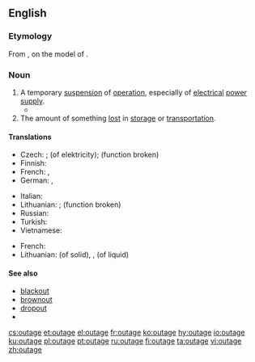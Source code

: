 ==English==
{{wikipedia|dab=outage}}

===Etymology===
From {{suffix|out|age|lang=en}}, on the model of {{term|shortage|lang=en}}.

===Noun===
{{en-noun}}

# A temporary [[suspension]] of [[operation]], especially of [[electrical]] [[power]] [[supply]].
#*{{quote-magazine|date=2013-07-20|volume=408|issue=8845|magazine={{w|The Economist}}
|title=[http://www.economist.com/news/http://www.economist.com/news/asia/21582043-villagers-enjoy-sunlight-after-dark-out-gloom Out of the gloom]
|passage=[Rural solar plant] schemes are of little help to industry or other heavy users of electricity. Nor is solar power yet as cheap as the grid. For all that, the rapid arrival of electric light to Indian villages is long overdue. When the national grid suffers its next huge '''outage''', as it did in July 2012 when hundreds of millions were left in the dark, look for specks of light in the villages.}}
# The amount of something [[lost]] in [[storage]] or [[transportation]].

====Translations====
{{trans-top|suspension of operation}}
* Czech: {{t|cs|prostoj|m}}; {{t|cs|výpadek|m}} (of elektricity); {{t+|cs|porucha|f}} (function broken)
* Finnish: {{t|fi|katkos}}
* French: {{t|fr|panne}}, {{t|fr|interruption}}
* German: {{t+|de|Ausfall|m}}, {{t+|de|Stromausfall|m}}
{{trans-mid}}
* Italian: {{t|it|black-out|m}}
* Lithuanian: {{t|lt|prastova|f}}; {{t|lt|gedimas|m}} (function broken)
* Russian: {{t+|ru|авария}}
* Turkish: {{t+|tr|kesinti}}
* Vietnamese: {{t-needed|vi}}
{{trans-bottom}}

{{trans-top|amount lost in storage or transportation}}
* French: {{t|fr|perte de marchandise}}
* Lithuanian: {{t|lt|nubyrėjimas|m}} (of solid), {{t|lt|nutekėjimas|m}}, {{t|lt|nuotekis|m}} (of liquid)
{{trans-mid}}
{{trans-bottom}}

====See also====
* [[blackout]]
* [[brownout]]
* [[dropout]]
* {{l|en|power cut}}

[[cs:outage]]
[[et:outage]]
[[el:outage]]
[[fr:outage]]
[[ko:outage]]
[[hy:outage]]
[[io:outage]]
[[ku:outage]]
[[pl:outage]]
[[pt:outage]]
[[ru:outage]]
[[fi:outage]]
[[ta:outage]]
[[vi:outage]]
[[zh:outage]]